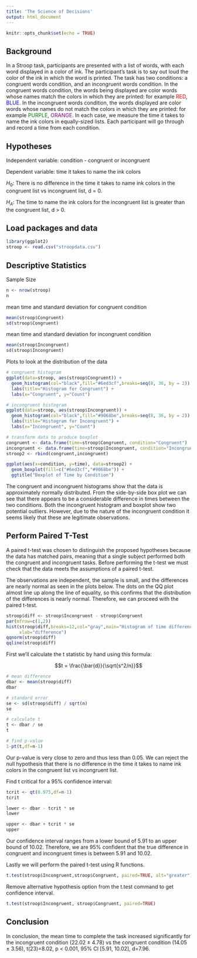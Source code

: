 ```yaml
---
title: 'The Science of Decisions'
output: html_document
---
```


```r
knitr::opts_chunk$set(echo = TRUE)
```

## Background

In a Stroop task, participants are presented with a list of words, with each word displayed in a color of ink. The participant’s task is to say out loud the color of the ink in which the word is printed. The task has two conditions: a congruent words condition, and an incongruent words condition. In the congruent words condition, the words being displayed are color words whose names match the colors in which they are printed: for example <span style="color:red">RED</span>, <span style="color:blue">BLUE</span>. In the incongruent words condition, the words displayed are color words whose names do not match the colors in which they are printed: for example <span style="color:green">PURPLE</span>, <span style="color:purple">ORANGE</span>. In each case, we measure the time it takes to name the ink colors in equally-sized lists. Each participant will go through and record a time from each condition.

## Hypotheses

Independent variable: condition - congruent or incongruent

Dependent variable: time it takes to name the ink colors


$H_0$: There is no difference in the time it takes to name ink colors in the congruent list vs incongruent list, d = 0.

$H_A$: The time to name the ink colors for the incongruent list is greater than the congruent list, d > 0.

## Load packages and data
```r
library(ggplot2)
stroop <- read.csv("stroopdata.csv")
```

## Descriptive Statistics
Sample Size
```r
n <- nrow(stroop)
n
```

mean time and standard deviation for congruent condition
```r
mean(stroop$Congruent) 
sd(stroop$Congruent)
```
mean time and standard deviation for incongruent condition
```r
mean(stroop$Incongruent)
sd(stroop$Incongruent)
```


Plots to look at the distribution of the data
```r
# congruent histogram
ggplot(data=stroop, aes(stroop$Congruent)) + 
  geom_histogram(col="black",fill="#6ed3cf",breaks=seq(8, 36, by = 2)) +
  labs(title="Histogram for Congruent") +
  labs(x="Congruent", y="Count")

```

```r
# incongruent histogram
ggplot(data=stroop, aes(stroop$Incongruent)) + 
  geom_histogram(col="black",fill="#9068be",breaks=seq(8, 36, by = 2)) +
  labs(title="Histogram for Incongruent") +
  labs(x="Incongruent", y="Count")
```


```r
# transform data to produce boxplot
congruent <- data.frame(time=stroop$Congruent, condition="Congruent")
incongruent <- data.frame(time=stroop$Incongruent, condition="Incongruent")
stroop2 <- rbind(congruent,incongruent)
```

```r
ggplot(aes(x=condition, y=time), data=stroop2) + 
  geom_boxplot(fill=c("#6ed3cf","#9068be")) +
  ggtitle("Boxplot of Time by Condition") 
```

The congruent and incongruent histograms show that the data is approximately normally distributed. From the side-by-side box plot we can see that there appears to be a considerable difference in times between the two conditions. Both the incongruent histogram and boxplot show two potential outliers. However, due to the nature of the incongruent condition it seems likely that these are legitimate observations.

## Perform Paired T-Test

A paired t-test was chosen to distinguish the proposed hypotheses because the data has matched pairs, meaning that a single subject performed both the congruent and incongruent tasks. Before performing the t-test we must check that the data meets the assumptions of a paired t-test. 

The observations are independent, the sample is small, and the differences are nearly normal as seen in the plots below. The dots on the QQ plot almost line up along the line of equality, so this confirms that the distribution of the differences is nearly normal. Therefore, we can proceed with the paired t-test.

```r
stroop$diff <- stroop$Incongruent - stroop$Congruent
par(mfrow=c(1,2))
hist(stroop$diff,breaks=12,col="gray",main="Histogram of time differences",
     xlab="difference")
qqnorm(stroop$diff)
qqline(stroop$diff)
```

First we'll calculate the t statistic by hand using this formula:

$$t = \frac{\bar{d}}{\sqrt{s^2/n}}$$

```r
# mean difference
dbar <- mean(stroop$diff)
dbar
```
```r
# standard error
se <- sd(stroop$diff) / sqrt(n)
se
```
```r
# calculate t
t <- dbar / se
t
```

```r
# find p-value
1-pt(t,df=n-1)
```

Our p-value is very close to zero and thus less than 0.05. We can reject the null hypothesis that there is no difference in the time it takes to name ink colors in the congruent list vs incongruent list.

Find t critical for a 95% confidence interval: 
```r
tcrit <- qt(0.975,df=n-1)
tcrit
```

```r
lower <- dbar - tcrit * se
lower
```

```r
upper <- dbar + tcrit * se
upper
```

Our confidence interval ranges from a lower bound of 5.91 to an upper bound of 10.02. Therefore, we are 95% confident that the true difference in congruent and incongruent times is between 5.91 and 10.02.

Lastly we will perform the paired t-test using R functions.
```r
t.test(stroop$Incongruent,stroop$Congruent, paired=TRUE, alt="greater")
```
Remove alternative hypothesis option from the t.test command to get confidence interval.
```r
t.test(stroop$Incongruent, stroop$Congruent, paired=TRUE)
```

## Conclusion

In conclusion, the mean time to complete the task increased significantly for the incongruent condition (22.02 $\pm$ 4.78) vs the congruent condition (14.05 $\pm$ 3.56), t(23)=8.02, p < 0.001, 95% CI [5.91, 10.02], d=7.96.




